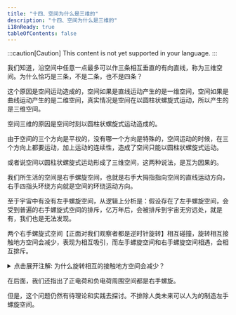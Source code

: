 ```yaml
---
title: "十四、空间为什么是三维的"
description: "十四、空间为什么是三维的"
i18nReady: true
tableOfContents: false
---
```


:::caution[Caution]
This content is not yet supported in your language.
:::



我们知道，沿空间中任意一点最多可以作三条相互垂直的有向直线，称为三维空间。为什么恰巧是三条，不是二条，也不是四条？

这个原因是空间运动造成的，空间如果是直线运动产生的是一维空间，空间如果是曲线运动产生的是二维空间，真实情况是空间在以圆柱状螺旋式运动，所以产生的是三维空间。

空间三维的原因是空间时刻以圆柱状螺旋式运动造成的。

由于空间的三个方向是平权的，没有哪一个方向是特殊的，空间运动的时候，在三个方向上都要运动，加上运动的连续性，造成了空间只能以圆柱状螺旋式运动。

或者说空间以圆柱状螺旋式运动形成了三维空间，这两种说法，是互为因果的。

我们所生活的空间是右手螺旋空间，也就是右手大拇指指向空间的直线运动方向，右手四指头环绕方向就是空间的环绕运动方向。

至于宇宙中有没有左手螺旋空间，从逻辑上分析是：假设存在了左手螺旋空间，会受到普遍的右手螺旋式空间的排斥，亿万年后，会被排斥到宇宙无穷远处，就是有，我们也是无法发现。

两个右手螺旋式空间【正面对我们观察者都是逆时针旋转】相互碰撞，旋转相互接触地方空间会减少，表现为相互吸引，而左手螺旋空间和右手螺旋空间相遇，会相互排斥。

<details>
  <summary class="custom-summary">点击展开注解: 为什么旋转相互的接触地方空间会减少？</summary>
  <Aside title="注解">
    为什么旋转相互的接触地方空间会减少？这是因为在接触处空间运动方向相反，相互抵消，如下图所示：

    <div style="text-align: right;">
      _由 **[RainDream](mailto:bzsgbq@163.com)** 添加_
    </div>
  </Aside>
</details>

<Image src={Section141} alt="" class=""  style="margin:0 auto;"/>

在后面，我们还指出了正电荷和负电荷周围空间都是右手螺旋。

但是，这个问题仍然有待理论和实践去探讨。不排除人类未来可以人为的制造左手螺旋空间。

<br />
<LinkCard
  title="前往本章节讨论区"
  href="https://forum.unifiedfieldtheory.cn/questions/10010000000000142"
  description="看看大家阅读完本章之后都在讨论什么，并发表你自己的看法~"
  target="_blank"
/>
